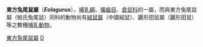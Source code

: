 {{Automatic taxobox
| taxon = Eolagurus
| authority =  Argyropulo, 1946
| subdivision_ranks = 种
| subdivision =
黃兔尾鼠'' (E. luteus)''<br>
帕氏兔尾鼠'' (E. przewalskii)''
}}

'''東方兔尾鼠屬'''（'''''Eolagurus'''''），[[哺乳綱|哺乳綱]]、[[囓齒目|囓齒目]]、[[倉鼠科|倉鼠科]]的一屬，而與東方兔尾鼠屬（帕氏兔尾鼠）同科的動物尚有[[絨鼠屬|絨鼠屬]]（中國絨鼠）、鼴形田鼠屬（鼴形田鼠）等之數種[[哺乳動物|哺乳動物]]。
{{Taxonbar|from=Q989975}}

[[Category:東方兔尾鼠屬|]]
[[Category:倉鼠科|D]]